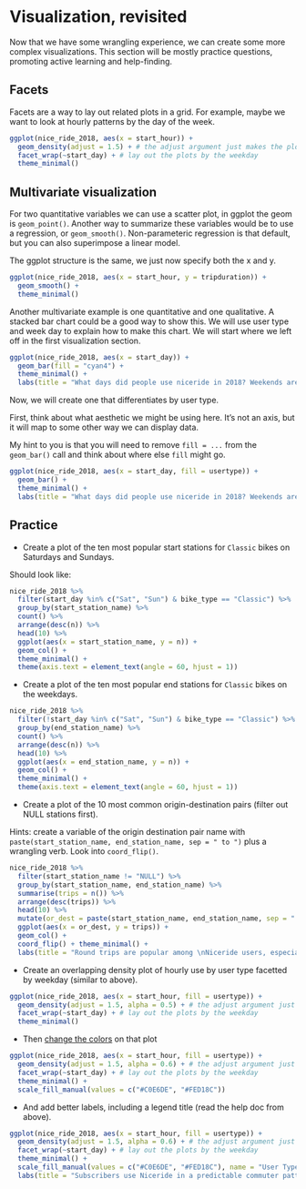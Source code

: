 # Visualization, revisited

Now that we have some wrangling experience, we can create some more complex visualizations. This section will be mostly practice questions, promoting active learning and help-finding. 

## Facets

Facets are a way to lay out related plots in a grid. For example, maybe we want to look at hourly patterns by the day of the week.

```r
ggplot(nice_ride_2018, aes(x = start_hour)) +
  geom_density(adjust = 1.5) + # the adjust argument just makes the plots a little smoother
  facet_wrap(~start_day) + # lay out the plots by the weekday
  theme_minimal()
```

## Multivariate visualization

For two quantitative variables we can use a scatter plot, in ggplot the geom is `geom_point()`. Another way to summarize these variables would be to use a regression, or `geom_smooth()`. Non-parameteric regression is that default, but you can also superimpose a linear model. 

The ggplot structure is the same, we just now specify both the x and y.

```r
ggplot(nice_ride_2018, aes(x = start_hour, y = tripduration)) +
  geom_smooth() +
  theme_minimal()
```

Another multivariate example is one quantitative and one qualitative. A stacked bar chart could be a good way to show this. We will use user type and week day to explain how to make this chart. We will start where we left off in the first visualization section.

```r
ggplot(nice_ride_2018, aes(x = start_day)) +
  geom_bar(fill = "cyan4") +
  theme_minimal() +
  labs(title = "What days did people use niceride in 2018? Weekends are a favorite.", x = "Day of the week", y = "Trips", caption = "Source: Niceride MN")
```

Now, we will create one that differentiates by user type.

First, think about what aesthetic we might be using here. It's not an axis, but it will map to some other way we can display data.

My hint to you is that you will need to remove `fill = ...` from the `geom_bar()` call and think about where else `fill` might go.

```r
ggplot(nice_ride_2018, aes(x = start_day, fill = usertype)) +
  geom_bar() +
  theme_minimal() +
  labs(title = "What days did people use niceride in 2018? Weekends are a favorite.", x = "Day of the week", y = "Trips", caption = "Source: Niceride MN")
```



## Practice

* Create a plot of the ten most popular start stations for `Classic` bikes on Saturdays and Sundays.

Should look like:

```r
nice_ride_2018 %>%
  filter(start_day %in% c("Sat", "Sun") & bike_type == "Classic") %>%
  group_by(start_station_name) %>%
  count() %>%
  arrange(desc(n)) %>%
  head(10) %>%
  ggplot(aes(x = start_station_name, y = n)) +
  geom_col() +
  theme_minimal() +
  theme(axis.text = element_text(angle = 60, hjust = 1))
```

* Create a plot of the ten most popular end stations for `Classic` bikes on the weekdays.

```r
nice_ride_2018 %>%
  filter(!start_day %in% c("Sat", "Sun") & bike_type == "Classic") %>%
  group_by(end_station_name) %>%
  count() %>%
  arrange(desc(n)) %>%
  head(10) %>%
  ggplot(aes(x = end_station_name, y = n)) +
  geom_col() +
  theme_minimal() +
  theme(axis.text = element_text(angle = 60, hjust = 1))
```

* Create a plot of the 10 most common origin-destination pairs (filter out NULL stations first).

Hints: create a variable of the origin destination pair name with `paste(start_station_name, end_station_name, sep = " to ")` plus a wrangling verb. Look into `coord_flip()`.

```r
nice_ride_2018 %>%
  filter(start_station_name != "NULL") %>%
  group_by(start_station_name, end_station_name) %>%
  summarise(trips = n()) %>%
  arrange(desc(trips)) %>%
  head(10) %>%
  mutate(or_dest = paste(start_station_name, end_station_name, sep = " to ")) %>%
  ggplot(aes(x = or_dest, y = trips)) +
  geom_col() +
  coord_flip() + theme_minimal() +
  labs(title = "Round trips are popular among \nNiceride users, especially \nin the parks", x = "Origin - Destination Pair", y = "Trips")
```

* Create an overlapping density plot of hourly use by user type facetted by weekday (similar to above).

```r
ggplot(nice_ride_2018, aes(x = start_hour, fill = usertype)) +
  geom_density(adjust = 1.5, alpha = 0.5) + # the adjust argument just makes the plots a little smoother
  facet_wrap(~start_day) + # lay out the plots by the weekday
  theme_minimal()
```

* Then [change the colors](https://ggplot2.tidyverse.org/reference/scale_manual.html) on that plot

```r
ggplot(nice_ride_2018, aes(x = start_hour, fill = usertype)) +
  geom_density(adjust = 1.5, alpha = 0.6) + # the adjust argument just makes the plots a little smoother
  facet_wrap(~start_day) + # lay out the plots by the weekday
  theme_minimal() +
  scale_fill_manual(values = c("#C0E6DE", "#FED18C"))
```

* And add better labels, including a legend title (read the help doc from above).

```r
ggplot(nice_ride_2018, aes(x = start_hour, fill = usertype)) +
  geom_density(adjust = 1.5, alpha = 0.6) + # the adjust argument just makes the plots a little smoother
  facet_wrap(~start_day) + # lay out the plots by the weekday
  theme_minimal() +
  scale_fill_manual(values = c("#C0E6DE", "#FED18C"), name = "User Type") +
  labs(title = "Subscribers use Niceride in a predictable commuter pattern", y = "", x = "Start time")
```

